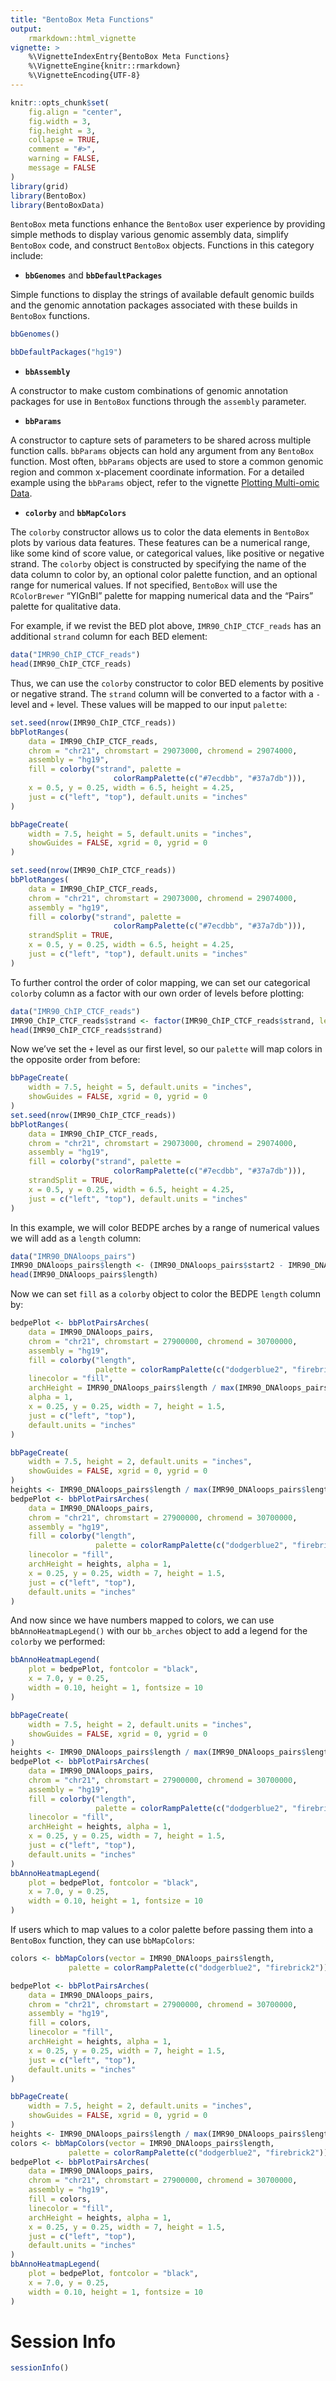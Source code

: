```yaml
---
title: "BentoBox Meta Functions"
output:
    rmarkdown::html_vignette
vignette: >
    %\VignetteIndexEntry{BentoBox Meta Functions}
    %\VignetteEngine{knitr::rmarkdown}
    %\VignetteEncoding{UTF-8}
---
```


```r
knitr::opts_chunk$set(
    fig.align = "center",
    fig.width = 3,
    fig.height = 3,
    collapse = TRUE,
    comment = "#>",
    warning = FALSE,
    message = FALSE
)
library(grid)
library(BentoBox)
library(BentoBoxData)
```

`BentoBox` meta functions enhance the `BentoBox` user experience by providing 
simple methods to display various genomic assembly data, simplify `BentoBox`
code, and construct `BentoBox` objects. Functions in this category include:

- **`bbGenomes`** and **`bbDefaultPackages`**

Simple functions to display the strings of available default genomic builds and 
the genomic annotation packages associated with these builds in `BentoBox` functions.

```r
bbGenomes()
```
```r
bbDefaultPackages("hg19")
```

- **`bbAssembly`**

A constructor to make custom combinations of genomic annotation packages for 
use in `BentoBox` functions through the `assembly` parameter.

- **`bbParams`**

A constructor to capture sets of parameters to be shared across multiple
function calls. `bbParams` objects can hold any argument from any `BentoBox`
function. Most often, `bbParams` objects are used to store a common genomic
region and common x-placement coordinate information. For a detailed example 
using the `bbParams` object, refer to the vignette 
[Plotting Multi-omic Data](plotting_multiomic_data.html).

- **`colorby`** and **`bbMapColors`**

The `colorby` constructor allows us to color the data elements in `BentoBox` 
plots by various data features. These features can be a numerical range, like 
some kind of score value, or categorical values, like positive or negative 
strand. The `colorby` object is constructed by specifying the name of the data 
column to color by, an optional color palette function, and an optional range 
for numerical values. If not specified, `BentoBox` will use the `RColorBrewer`
"YlGnBl" palette for mapping numerical data and the "Pairs" palette for 
qualitative data.

For example, if we revist the BED plot above, `IMR90_ChIP_CTCF_reads` has an additional 
`strand` column for each BED element: 

```r
data("IMR90_ChIP_CTCF_reads")
head(IMR90_ChIP_CTCF_reads)
```

Thus, we can use the `colorby` constructor to color BED elements by positive 
or negative strand. The `strand` column will be converted to a factor with a 
`-` level and `+` level. These values will be mapped to our input `palette`:

```r
set.seed(nrow(IMR90_ChIP_CTCF_reads))
bbPlotRanges(
    data = IMR90_ChIP_CTCF_reads,
    chrom = "chr21", chromstart = 29073000, chromend = 29074000,
    assembly = "hg19",
    fill = colorby("strand", palette = 
                       colorRampPalette(c("#7ecdbb", "#37a7db"))),
    x = 0.5, y = 0.25, width = 6.5, height = 4.25,
    just = c("left", "top"), default.units = "inches"
)
```

```r

bbPageCreate(
    width = 7.5, height = 5, default.units = "inches",
    showGuides = FALSE, xgrid = 0, ygrid = 0
)

set.seed(nrow(IMR90_ChIP_CTCF_reads))
bbPlotRanges(
    data = IMR90_ChIP_CTCF_reads,
    chrom = "chr21", chromstart = 29073000, chromend = 29074000,
    assembly = "hg19",
    fill = colorby("strand", palette = 
                       colorRampPalette(c("#7ecdbb", "#37a7db"))),
    strandSplit = TRUE,
    x = 0.5, y = 0.25, width = 6.5, height = 4.25,
    just = c("left", "top"), default.units = "inches"
)
```

To further control the order of color mapping, we can set our categorical 
`colorby` column as a factor with our own order of levels before plotting:

```r
data("IMR90_ChIP_CTCF_reads")
IMR90_ChIP_CTCF_reads$strand <- factor(IMR90_ChIP_CTCF_reads$strand, levels = c("+", "-"))
head(IMR90_ChIP_CTCF_reads$strand)
```

Now we've set the `+` level as our first level, so our `palette` will map
colors in the opposite order from before:

```r

bbPageCreate(
    width = 7.5, height = 5, default.units = "inches",
    showGuides = FALSE, xgrid = 0, ygrid = 0
)
set.seed(nrow(IMR90_ChIP_CTCF_reads))
bbPlotRanges(
    data = IMR90_ChIP_CTCF_reads,
    chrom = "chr21", chromstart = 29073000, chromend = 29074000,
    assembly = "hg19",
    fill = colorby("strand", palette = 
                       colorRampPalette(c("#7ecdbb", "#37a7db"))),
    strandSplit = TRUE,
    x = 0.5, y = 0.25, width = 6.5, height = 4.25,
    just = c("left", "top"), default.units = "inches"
)
```

In this example, we will color BEDPE arches by a range of numerical values 
we will add as a `length` column:

```r
data("IMR90_DNAloops_pairs")
IMR90_DNAloops_pairs$length <- (IMR90_DNAloops_pairs$start2 - IMR90_DNAloops_pairs$start1) / 1000
head(IMR90_DNAloops_pairs$length)
```

Now we can set `fill` as a `colorby` object to color the BEDPE `length` column by:
```r
bedpePlot <- bbPlotPairsArches(
    data = IMR90_DNAloops_pairs,
    chrom = "chr21", chromstart = 27900000, chromend = 30700000,
    assembly = "hg19",
    fill = colorby("length", 
                   palette = colorRampPalette(c("dodgerblue2", "firebrick2"))),
    linecolor = "fill",
    archHeight = IMR90_DNAloops_pairs$length / max(IMR90_DNAloops_pairs$length),
    alpha = 1,
    x = 0.25, y = 0.25, width = 7, height = 1.5,
    just = c("left", "top"),
    default.units = "inches"
)
```

```r

bbPageCreate(
    width = 7.5, height = 2, default.units = "inches",
    showGuides = FALSE, xgrid = 0, ygrid = 0
)
heights <- IMR90_DNAloops_pairs$length / max(IMR90_DNAloops_pairs$length)
bedpePlot <- bbPlotPairsArches(
    data = IMR90_DNAloops_pairs,
    chrom = "chr21", chromstart = 27900000, chromend = 30700000,
    assembly = "hg19",
    fill = colorby("length", 
                   palette = colorRampPalette(c("dodgerblue2", "firebrick2"))),
    linecolor = "fill",
    archHeight = heights, alpha = 1,
    x = 0.25, y = 0.25, width = 7, height = 1.5,
    just = c("left", "top"),
    default.units = "inches"
)
```

And now since we have numbers mapped to colors, we can use 
`bbAnnoHeatmapLegend()` with our `bb_arches` object to add a legend for 
the `colorby` we performed:

```r
bbAnnoHeatmapLegend(
    plot = bedpePlot, fontcolor = "black",
    x = 7.0, y = 0.25,
    width = 0.10, height = 1, fontsize = 10
)
```
```r

bbPageCreate(
    width = 7.5, height = 2, default.units = "inches",
    showGuides = FALSE, xgrid = 0, ygrid = 0
)
heights <- IMR90_DNAloops_pairs$length / max(IMR90_DNAloops_pairs$length)
bedpePlot <- bbPlotPairsArches(
    data = IMR90_DNAloops_pairs,
    chrom = "chr21", chromstart = 27900000, chromend = 30700000,
    assembly = "hg19",
    fill = colorby("length", 
                   palette = colorRampPalette(c("dodgerblue2", "firebrick2"))),
    linecolor = "fill",
    archHeight = heights, alpha = 1,
    x = 0.25, y = 0.25, width = 7, height = 1.5,
    just = c("left", "top"),
    default.units = "inches"
)
bbAnnoHeatmapLegend(
    plot = bedpePlot, fontcolor = "black",
    x = 7.0, y = 0.25,
    width = 0.10, height = 1, fontsize = 10
)
```

If users which to map values to a color palette before passing them into
a `BentoBox` function, they can use `bbMapColors`:
```r
colors <- bbMapColors(vector = IMR90_DNAloops_pairs$length,
             palette = colorRampPalette(c("dodgerblue2", "firebrick2")))

bedpePlot <- bbPlotPairsArches(
    data = IMR90_DNAloops_pairs,
    chrom = "chr21", chromstart = 27900000, chromend = 30700000,
    assembly = "hg19",
    fill = colors,
    linecolor = "fill",
    archHeight = heights, alpha = 1,
    x = 0.25, y = 0.25, width = 7, height = 1.5,
    just = c("left", "top"),
    default.units = "inches"
)

```

```r

bbPageCreate(
    width = 7.5, height = 2, default.units = "inches",
    showGuides = FALSE, xgrid = 0, ygrid = 0
)
heights <- IMR90_DNAloops_pairs$length / max(IMR90_DNAloops_pairs$length)
colors <- bbMapColors(vector = IMR90_DNAloops_pairs$length,
             palette = colorRampPalette(c("dodgerblue2", "firebrick2")))
bedpePlot <- bbPlotPairsArches(
    data = IMR90_DNAloops_pairs,
    chrom = "chr21", chromstart = 27900000, chromend = 30700000,
    assembly = "hg19",
    fill = colors,
    linecolor = "fill",
    archHeight = heights, alpha = 1,
    x = 0.25, y = 0.25, width = 7, height = 1.5,
    just = c("left", "top"),
    default.units = "inches"
)
bbAnnoHeatmapLegend(
    plot = bedpePlot, fontcolor = "black",
    x = 7.0, y = 0.25,
    width = 0.10, height = 1, fontsize = 10
)
```

# Session Info
```r
sessionInfo()
```